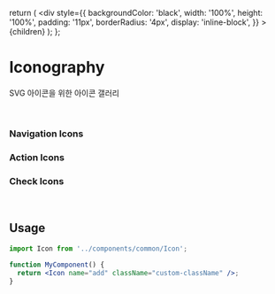 

<Meta title="Iconography" />

  return (
    <IconItem name={name}>
      <div
        style={{
          backgroundColor: 'black',
          width: '100%',
          height: '100%',
          padding: '11px',
          borderRadius: '4px',
          display: 'inline-block',
        }}
      >
        {children}
      </div>
    </IconItem>
  );
};

# Iconography

SVG 아이콘을 위한 아이콘 갤러리

<br />

<IconGallery>
  <IconItem name="camera-dark">
    <Icon name="camera-dark" />
  </IconItem>
  <DarkIconItem name="camera-white">
    <Icon name="camera-white" />
  </DarkIconItem>
  <IconItem name="agree-beige">
    <Icon name="agree-beige" />
  </IconItem>
  <DarkIconItem name="agree-white">
    <Icon name="agree-white" />
  </DarkIconItem>
</IconGallery>
<IconGallery>
  <IconItem name="celebrate-beige">
    <Icon name="celebrate-beige" />
  </IconItem>
  <IconItem name="celebrate-lg">
    <Icon name="celebrate-lg" />
  </IconItem>
  <DarkIconItem name="celebrate-white">
    <Icon name="celebrate-white" />
  </DarkIconItem>
  <IconItem name="profile-beige">
    <Icon name="profile-beige" />
  </IconItem>
  <DarkIconItem name="profile-white">
    <Icon name="profile-white" />
  </DarkIconItem>
</IconGallery>

### Navigation Icons

<IconGallery>
  <IconItem name="left">
    <Icon name="left" />
  </IconItem>
  <IconItem name="right">
    <Icon name="right" />
  </IconItem>
  <IconItem name="top">
    <Icon name="top" />
  </IconItem>
  <IconItem name="down1">
    <Icon name="down1" />
  </IconItem>
  <IconItem name="go">
    <Icon name="go" />
  </IconItem>
</IconGallery>

### Action Icons

<IconGallery>
  <IconItem name="add">
    <Icon name="add" />
  </IconItem>
  <IconItem name="close">
    <Icon name="close" />
  </IconItem>
  <DarkIconItem name="close-sm">
    <Icon name="close-sm" />
  </DarkIconItem>
  <IconItem name="search">
    <Icon name="search" />
  </IconItem>
  <IconItem name="lock">
    <Icon name="lock" />
  </IconItem>
</IconGallery>

### Check Icons

<IconGallery>
  <IconItem name="check-sm-checked">
    <Icon name="check-sm-checked" />
  </IconItem>
  <IconItem name="check-sm-red">
    <Icon name="check-sm-red" />
  </IconItem>
  <IconItem name="check-sm">
    <Icon name="check-sm" />
  </IconItem>
  <IconItem name="check1">
    <Icon name="check1" />
  </IconItem>
</IconGallery>
<IconGallery>
  <IconItem name="check2-checked">
    <Icon name="check2-checked" />
  </IconItem>
  <IconItem name="check2-unchecked">
    <Icon name="check2-unchecked" />
  </IconItem>
</IconGallery>

<br />

## Usage

```jsx
import Icon from '../components/common/Icon';

function MyComponent() {
  return <Icon name="add" className="custom-className" />;
}
```
